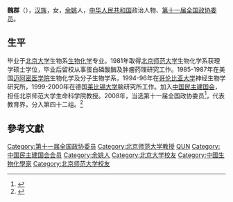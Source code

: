 '''魏群'''（{{bd|1946年||}}），[[汉族|汉族]]，女，[[余姚|余姚]]人，[[中华人民共和国|中华人民共和国]]政治人物、[[第十一届全国政协委员|第十一届全国政协委员]]。

==生平==
毕业于[[北京大学|北京大学]]生物系[[生物化学|生物化学]]专业。1981年取得[[北京师范大学|北京师范大学]]生物化学系获理学硕士学位，毕业后留校从事蛋白磷酸酶及肿瘤药理研究工作。1985-1987年在美国[[迈阿密医学院|迈阿密医学院]]生物化学及分子生物学系，1994-96年在[[哥伦比亚大学|哥伦比亚大学]]神经生物学研究所，1999-2000年在德国[[莱比锡大学|莱比锡大学]]脑研究所工作。加入[[中国民主建国会|中国民主建国会]]，担任北京师范大学生命科学院教授。2008年，当选第十一届全国政协委员<ref>{{cite news|title=第十一届全国政协委员名单|url=http://www.indaa.com.cn/zt/2009qglh/zxzs/200903/t20090303_127573.html|accessdate=2013-04-09|newspaper=新华社北京1月25日电 中国人民政治协商会议第十一届全国委员会委员名单(共2237人，2008年1月25日政协第十届全国委员会常务委员会第二十次会议通过)|date=2008年1月25日|deadurl=yes|archiveurl=https://web.archive.org/web/20130928014403/http://www.indaa.com.cn/zt/2009qglh/zxzs/200903/t20090303_127573.html|archivedate=2013年9月28日}}</ref>，代表教育界，分入第四十二组。<ref>{{cite news|title=全国政协信息-魏群|url=http://www.cppcc.gov.cn/CMS/wylibary/showJcwyxtInfoWylibary.action?tabJcwyxt.guid=11W0014680&wytype=wjwy|accessdate=2013-04-09|newspaper=全国政协委员会}}</ref>

==參考文獻==
{{reflist}}
{{中国政治人物小作品}}

{{Authority control}}
{{DEFAULTSORT:W}}
[[Category:第十一届全国政协委员|Category:第十一届全国政协委员]]
[[Category:北京师范大学教授|Category:北京师范大学教授]]
[[Category:魏姓|QUN]]
[[Category:中国民主建国会会员|Category:中国民主建国会会员]]
[[Category:余姚人|Category:余姚人]]
[[Category:北京大学校友|Category:北京大学校友]]
[[Category:中國生物化學家|Category:中國生物化學家]]
[[Category:北京师范大学校友|Category:北京师范大学校友]]